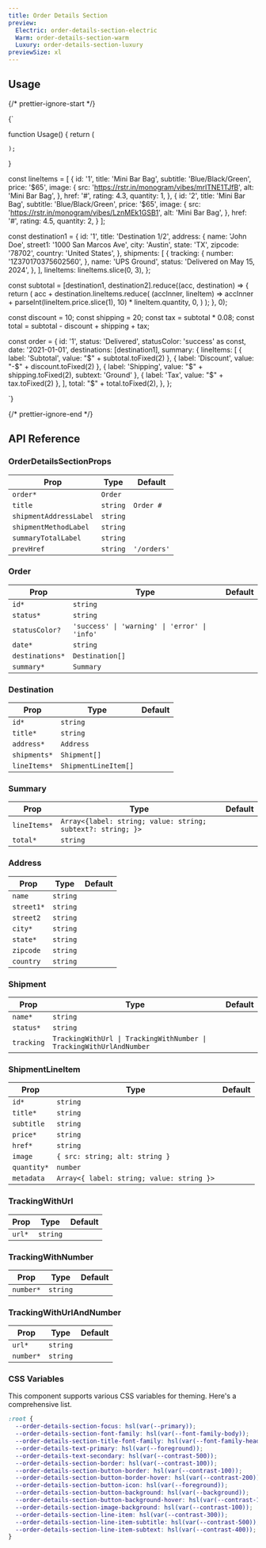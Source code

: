 ```yaml
---
title: Order Details Section
preview:
  Electric: order-details-section-electric
  Warm: order-details-section-warm
  Luxury: order-details-section-luxury
previewSize: xl
---
```


## Usage

{/* prettier-ignore-start */}

<CodeBlock lang="ts">{`

function Usage() {
    return (
        <OrderDetailsSection order={order} prevHref="#" />

    );
}

const lineItems = [
    {
      id: '1',
      title: 'Mini Bar Bag',
      subtitle: 'Blue/Black/Green',
      price: '$65',
      image: {
        src: 'https://rstr.in/monogram/vibes/mrlTNE1TJfB',
        alt: 'Mini Bar Bag',
      },
      href: '#',
      rating: 4.3,
      quantity: 1,
    },
    {
      id: '2',
      title: 'Mini Bar Bag',
      subtitle: 'Blue/Black/Green',
      price: '$65',
      image: {
        src: 'https://rstr.in/monogram/vibes/LznMEk1GSB1',
        alt: 'Mini Bar Bag',
      },
      href: '#',
      rating: 4.5,
      quantity: 2,
    }
];

const destination1 = {
    id: '1',
    title: 'Destination 1/2',
    address: {
      name: 'John Doe',
      street1: '1000 San Marcos Ave',
      city: 'Austin',
      state: 'TX',
      zipcode: '78702',
      country: 'United States',
    },
    shipments: [
      {
        tracking: {
          number: '1Z370170375602560',
        },
        name: 'UPS Ground',
        status: 'Delivered on May 15, 2024',
      },
    ],
    lineItems: lineItems.slice(0, 3),
};

const subtotal = [destination1, destination2].reduce((acc, destination) => {
    return (
      acc +
      destination.lineItems.reduce(
        (accInner, lineItem) => accInner + parseInt(lineItem.price.slice(1), 10) * lineItem.quantity,
        0,
      )
    );
}, 0);

const discount = 10;
const shipping = 20;
const tax = subtotal * 0.08;
const total = subtotal - discount + shipping + tax;

const order = {
    id: '1',
    status: 'Delivered',
    statusColor: 'success' as const,
    date: '2021-01-01',
    destinations: [destination1],
    summary: {
      lineItems: [
        { label: 'Subtotal', value: "$" +  subtotal.toFixed(2) },
        { label: 'Discount', value: "-$" + discount.toFixed(2) },
        { label: 'Shipping', value: "$" +  shipping.toFixed(2), subtext: 'Ground' },
        { label: 'Tax', value: "$" + tax.toFixed(2) },
      ],
      total: "$" + total.toFixed(2),
    },
};

`}
</CodeBlock>

{/* prettier-ignore-end */}

## API Reference

### OrderDetailsSectionProps

| Prop                   | Type                                         | Default     |
| ---------------------- | -------------------------------------------- | ----------- |
| `order*`               | `Order` <Tooltip content="See Order below"/> |             |
| `title`                | `string`                                     | `Order #`   |
| `shipmentAddressLabel` | `string`                                     |             |
| `shipmentMethodLabel`  | `string`                                     |             |
| `summaryTotalLabel`    | `string`                                     |             |
| `prevHref`             | `string`                                     | `'/orders'` |

### Order

| Prop            | Type                                                       | Default |
| --------------- | ---------------------------------------------------------- | ------- |
| `id*`           | `string`                                                   |         |
| `status*`       | `string`                                                   |         |
| `statusColor?`  | `'success' \| 'warning' \| 'error' \| 'info'`              |         |
| `date*`         | `string`                                                   |         |
| `destinations*` | `Destination[]` <Tooltip content="See Destination below"/> |         |
| `summary*`      | `Summary` <Tooltip content="See Summary below"/>           |         |

### Destination

| Prop         | Type                                                                 | Default |
| ------------ | -------------------------------------------------------------------- | ------- |
| `id*`        | `string`                                                             |         |
| `title*`     | `string`                                                             |         |
| `address*`   | `Address` <Tooltip content="See Address below"/>                     |         |
| `shipments*` | `Shipment[]` <Tooltip content="See Shipment below"/>                 |         |
| `lineItems*` | `ShipmentLineItem[]` <Tooltip content="See ShipmentLineItem below"/> |         |

### Summary

| Prop         | Type                                                        | Default |
| ------------ | ----------------------------------------------------------- | ------- |
| `lineItems*` | `Array<{label: string; value: string; subtext?: string; }>` |         |
| `total*`     | `string`                                                    |         |

### Address

| Prop       | Type     | Default |
| ---------- | -------- | ------- |
| `name`     | `string` |         |
| `street1*` | `string` |         |
| `street2`  | `string` |         |
| `city*`    | `string` |         |
| `state*`   | `string` |         |
| `zipcode`  | `string` |         |
| `country`  | `string` |         |

### Shipment

| Prop       | Type                                                                                                                    | Default |
| ---------- | ----------------------------------------------------------------------------------------------------------------------- | ------- |
| `name*`    | `string`                                                                                                                |         |
| `status*`  | `string`                                                                                                                |         |
| `tracking` | `TrackingWithUrl \| TrackingWithNumber \| TrackingWithUrlAndNumber` <Tooltip content="See tracking types below below"/> |         |

### ShipmentLineItem

| Prop        | Type                                      | Default |
| ----------- | ----------------------------------------- | ------- |
| `id*`       | `string`                                  |         |
| `title*`    | `string`                                  |         |
| `subtitle`  | `string`                                  |         |
| `price*`    | `string`                                  |         |
| `href*`     | `string`                                  |         |
| `image`     | `{ src: string; alt: string }`            |         |
| `quantity*` | `number`                                  |         |
| `metadata`  | `Array<{ label: string; value: string }>` |         |

### TrackingWithUrl

| Prop   | Type     | Default |
| ------ | -------- | ------- |
| `url*` | `string` |         |

### TrackingWithNumber

| Prop      | Type     | Default |
| --------- | -------- | ------- |
| `number*` | `string` |         |

### TrackingWithUrlAndNumber

| Prop      | Type     | Default |
| --------- | -------- | ------- |
| `url*`    | `string` |         |
| `number*` | `string` |         |

### CSS Variables

This component supports various CSS variables for theming. Here's a comprehensive list.

```css
:root {
  --order-details-section-focus: hsl(var(--primary));
  --order-details-section-font-family: hsl(var(--font-family-body));
  --order-details-section-title-font-family: hsl(var(--font-family-heading));
  --order-details-text-primary: hsl(var(--foreground));
  --order-details-text-secondary: hsl(var(--contrast-500));
  --order-details-section-border: hsl(var(--contrast-100));
  --order-details-section-button-border: hsl(var(--contrast-100));
  --order-details-section-button-border-hover: hsl(var(--contrast-200));
  --order-details-section-button-icon: hsl(var(--foreground));
  --order-details-section-button-background: hsl(var(--background));
  --order-details-section-button-background-hover: hsl(var(--contrast-100));
  --order-details-section-image-background: hsl(var(--contrast-100));
  --order-details-section-line-item: hsl(var(--contrast-300));
  --order-details-section-line-item-subtitle: hsl(var(--contrast-500));
  --order-details-section-line-item-subtext: hsl(var(--contrast-400));
}
```
